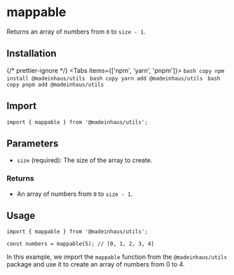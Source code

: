 # mappable

Returns an array of numbers from `0` to `size - 1`.

## Installation


{/* prettier-ignore */}
<Tabs items={['npm', 'yarn', 'pnpm']}>
    <Tab>
        ```bash copy
        npm install @madeinhaus/utils
        ```
    </Tab>
    <Tab>
        ```bash copy
        yarn add @madeinhaus/utils
        ```
    </Tab>
    <Tab>
        ```bash copy
        pnpm add @madeinhaus/utils
        ```
    </Tab>
</Tabs>

## Import

```tsx
import { mappable } from '@madeinhaus/utils';
```


## Parameters

- `size` (required): The size of the array to create.

### Returns

- An array of numbers from `0` to `size - 1`.

## Usage

```tsx copy showLineNumbers
import { mappable } from '@madeinhaus/utils';

const numbers = mappable(5); // [0, 1, 2, 3, 4]
```

In this example, we import the `mappable` function from the `@madeinhaus/utils` package and use it to create an array of numbers from 0 to 4.
